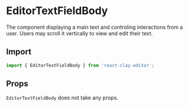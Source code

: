 
<Meta title="API/EditorTextFieldBody" />

# EditorTextFieldBody

The component displaying a main text and controling interactions from a user. Users may scroll it vertically to view and
edit their text.


<div style={{ display: 'flex', justifyContent: 'center' }}>
  <ApiExplanation colorized="scrollable-content" />
</div>

## Import

```ts
import { EditorTextFieldBody } from 'react-clay-editor';
```

## Props

`EditorTextFieldBody` does not take any props.
